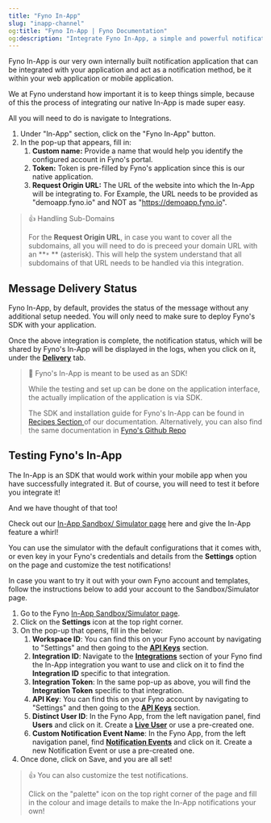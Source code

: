 ```yaml
---
title: "Fyno In-App"
slug: "inapp-channel"
og:title: "Fyno In-App | Fyno Documentation"
og:description: "Integrate Fyno In-App, a simple and powerful notification SDK for web and mobile apps. Easily set up, customize, test via the Sandbox, and track delivery status. Access detailed guides to elevate your app's user experience with seamless, customizable notifications."
---
```


Fyno In-App is our very own internally built notification application that can be integrated with your application and act as a notification method, be it within your web application or mobile application.

We at Fyno understand how important it is to keep things simple, because of this the process of integrating our native In-App is made super easy.

All you will need to do is navigate to Integrations.

1. Under "In-App" section, click on the "Fyno In-App" button.
2. In the pop-up that appears, fill in:
    1. **Custom name:** Provide a name that would help you identify the configured account in Fyno's portal.
    2. **Token:** Token is pre-filled by Fyno's application since this is our native application.
    3. **Request Origin URL:** The URL of the website into which the In-App will be integrating to. For Example, the URL needs to be provided as "demoapp.fyno.io" and NOT as "https://demoapp.fyno.io".

> 👍 Handling Sub-Domains
>
> For the **Request Origin URL**, in case you want to cover all the subdomains, all you will need to do is preceed your domain URL with an **`*` ** (asterisk). This will help the system understand that all subdomains of that URL needs to be handled via this integration.

## Message Delivery Status

Fyno In-App, by default, provides the status of the message without any additional setup needed. You will only need to make sure to deploy Fyno's SDK with your application.

Once the above integration is complete, the notification status, which will be shared by Fyno's In-App will be displayed in the logs, when you click on it, under the **[Delivery](./log-details-delivery)** tab.

> 🚧 Fyno's In-App is meant to be used as an SDK!
>
> While the testing and set up can be done on the application interface, the actually implication of the application is via SDK.
>
> The SDK and installation guide for Fyno's In-App can be found in [Recipes Section ](https://docs.fyno.io/recipes/fynos-in-app-sdk-nodejs)of our documentation. Alternatively, you can also find the same documentation in [Fyno's Github Repo](https://github.com/fynoio/inapp-react)

## Testing Fyno's In-App

The In-App is an SDK that would work within your mobile app when you have successfully integrated it. But of course, you will need to test it before you integrate it!

And we have thought of that too!

Check out our [In-App Sandbox/ Simulator page](https://demoapp.fyno.io/) here and give the In-App feature a whirl!

You can use the simulator with the default configurations that it comes with, or even key in your Fyno's credentials and details from the **Settings** option on the page and customize the test notifications!

In case you want to try it out with your own Fyno account and templates, follow the instructions below to add your account to the Sandbox/Simulator page.

1. Go to the Fyno [In-App Sandbox/Simulator page](https://demoapp.fyno.io/).
2. Click on the **Settings** icon at the top right corner.
3. On the pop-up that opens, fill in the below:
    1. **Workspace ID**: You can find this on your Fyno account by navigating to "Settings" and then going to the **[API Keys](https://app.fyno.io/settings#api-keys)** section.
    2. **Integration ID**: Navigate to the **[Integrations](https://app.fyno.io/integrations)** section of your Fyno find the In-App integration you want to use and click on it to find the **Integration ID** specific to that integration.
    3. **Integration Token**: In the same pop-up as above, you will find the **Integration Token** specific to that integration.
    4. **API Key**: You can find this on your Fyno account by navigating to "Settings" and then going to the **[API Keys](https://app.fyno.io/settings#api-keys)** section.
    5. **Distinct User ID**: In the Fyno App, from the left navigation panel, find **Users** and click on it. Create a **[Live User](https://app.fyno.io/user-profiles?op=l2crd_1)** or use a pre-created one.
    6. **Custom Notification Event Name**: In the Fyno App, from the left navigation panel, find **[Notification Events](https://app.fyno.io/events?filters=search-_env-dev_activeLayout-Grid)** and click on it. Create a new Notification Event or use a pre-created one.
4. Once done, click on Save, and you are all set!

> 👍 You can also customize the test notifications.
>
> Click on the "palette" icon on the top right corner of the page and fill in the colour and image details to make the In-App notifications your own!
